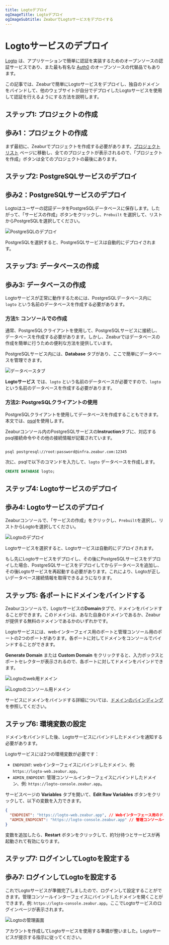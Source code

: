 ```yaml
---
title: Logtoデプロイ
ogImageTitle: Logtoデプロイ
ogImageSubtitle: ZeaburでLogtoサービスをデプロイする
---
```



# Logtoサービスのデプロイ

[Logto](https://logto.io/) は、アプリケーションで簡単に認証を実装するためのオープンソースの認証サービスであり、また最も有名な [Auth0](https://auth0.com/) のオープンソースの代替品でもあります。

この記事では、Zeaburで簡単にLogtoサービスをデプロイし、独自のドメインをバインドして、他のウェブサイトが自分でデプロイしたLogtoサービスを使用して認証を行えるようにする方法を説明します。

## ステップ1: プロジェクトの作成

## 歩み1：プロジェクトの作成

まず最初に、Zeaburでプロジェクトを作成する必要があります。[プロジェクトリスト](https://dash.zeabur.com/projects) ページに移動し、全てのプロジェクトが表示されるので、「プロジェクトを作成」ボタンは全てのプロジェクトの最後にあります。

## ステップ2: PostgreSQLサービスのデプロイ

## 歩み2：PostgreSQLサービスのデプロイ

Logtoはユーザーの認証データをPostgreSQLデータベースに保存します。したがって、「サービスの作成」ボタンをクリックし、`Prebuilt` を選択して、リストからPostgreSQLを選択してください。

![PostgreSQLのデプロイ](/marketplace/postgresql/deploy.png)

PostgreSQLを選択すると、PostgreSQLサービスは自動的にデプロイされます。

## ステップ3: データベースの作成

## 歩み3: データベースの作成

Logtoサービスが正常に動作するためには、PostgreSQLデータベース内に `logto` という名前のデータベースを作成する必要があります。

### 方法1: コンソールでの作成

通常、PostgreSQLクライアントを使用して、PostgreSQLサービスに接続し、データベースを作成する必要があります。しかし、Zeaburではデータベースの作成を簡単に行うための便利な方法を提供しています。

PostgreSQLサービス内には、**Database** タブがあり、ここで簡単にデータベースを管理できます。

![データベースタブ](/marketplace/postgresql/create-database.png)

**Logtoサービス** では、`logto` という名前のデータベースが必要ですので、`logto` という名前のデータベースを作成する必要があります。

### 方法2: PostgreSQLクライアントの使用

PostgreSQLクライアントを使用してデータベースを作成することもできます。本文では、[psql](https://www.postgresql.org/docs/9.1/app-psql.html)を使用します。

Zeaburコンソール内のPostgreSQLサービスの**Instruction**タブに、対応するpsql接続命令やその他の接続情報が記載されています。

```bash

psql postgresql://root:password@infra.zeabur.com:12345
```


次に、psqlで以下のコマンドを入力して、`logto` データベースを作成します。

```sql
CREATE DATABASE logto;
```

## ステップ4: Logtoサービスのデプロイ

## 歩み4: Logtoサービスのデプロイ

Zeaburコンソールで、「サービスの作成」をクリックし、`Prebuilt`を選択し、リストからLogtoを選択してください。

![Logtoのデプロイ](/marketplace/logto/prebuilt.png)

Logtoサービスを選択すると、Logtoサービスは自動的にデプロイされます。

<Callout>
  もし先にLogtoサービスをデプロイし、その後にPostgreSQLサービスをデプロイした場合、PostgreSQLサービスをデプロイしてからデータベースを追加し、その後Logtoサービスを再起動する必要があります。これにより、Logtoが正しいデータベース接続情報を取得できるようになります。
</Callout>

## ステップ5: 各ポートにドメインをバインドする

Zeaburコンソールで、Logtoサービスの**Domain**タブで、ドメインをバインドすることができます。このドメインは、あなた自身のドメインであるか、Zeaburが提供する無料のドメインであるかのいずれかです。

Logtoサービスには、webインターフェイス用のポートと管理コンソール用のポートの2つのポートがあります。各ポートに対してドメインをコンソールでバインドすることができます。

**Generate Domain** または **Custom Domain** をクリックすると、入力ボックスとポートセレクターが表示されるので、各ポートに対してドメインをバインドできます。

![Logtoのweb用ドメイン](/marketplace/logto/web-domain.png)

![Logtoのコンソール用ドメイン](/marketplace/logto/console-domain.png)

サービスにドメインをバインドする詳細については、[ドメインのバインディング](../deploy/domain-binding)を参照してください。

## ステップ6: 環境変数の設定

ドメインをバインドした後、Logtoサービスにバインドしたドメインを通知する必要があります。

Logtoサービスには2つの環境変数が必要です：

- `ENDPOINT`: webインターフェイスにバインドしたドメイン、例: `https://logto-web.zeabur.app`。
- `ADMIN_ENDPOINT`: 管理コンソールインターフェイスにバインドしたドメイン、例: `https://logto-console.zeabur.app`。

サービスページの **Variables** タブを開いて、**Edit Raw Variables** ボタンをクリックして、以下の変数を入力できます。

```json
{
  "ENDPOINT": "https://logto-web.zeabur.app", // Webインターフェース用のドメイン名
  "ADMIN_ENDPOINT": "https://logto-console.zeabur.app" // 管理コンソールインターフェイス用のドメイン名
}
```

変数を追加したら、**Restart** ボタンをクリックして、約1分待つとサービスが再起動されて有効になります。

## ステップ7: ログインしてLogtoを設定する

## 歩み7: ログインしてLogtoを設定する

これでLogtoサービスが準備完了しましたので、ログインして設定することができます。管理コンソールインターフェイスにバインドしたドメインを開くことができます。例: `https://logto-console.zeabur.app`。ここでLogtoサービスのログインページが表示されます。

![Logtoの管理画面](/marketplace/logto/admin.png)

アカウントを作成してLogtoサービスを使用する準備が整いました。Logtoサービスが提示する指示に従ってください。